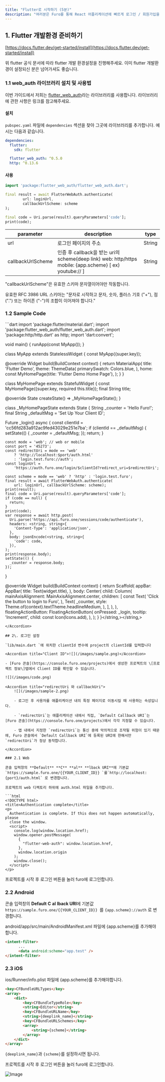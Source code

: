 ```yaml
---
title: "Flutter로 시작하기 (5분)"
description: "여러분은 Furo를 통해 React 어플리케이션에 빠르게 로그인 / 회원가입을 구현하고, 인증된 사용자의 정보를 활용할 수 있습니다. 이 가이드는 Flutter에서 Furo 로그인을 구현하는 방법을 안내합니다."
---
```


## 1\. Flutter 개발환경 준비하기

[https://docs.flutter.dev/get-started/install](https://docs.flutter.dev/get-started/install)

위 flutter 공식 문서에 따라 flutter 개발 환경설정을 진행해주세요. 이미 flutter 개발환경이 설정되신 분은 넘어가셔도 좋습니다.

### 1.1 web_auth 라이브러리 설치 및 사용법

이번 가이드에서 저희는 [flutter_web_auth](https://pub.dev/documentation/flutter%5Fweb%5Fauth/latest/)라는 라이브러리를 사용합니다. 라이브러리에 관한 사항은 링크를 참고해주세요.

#### 설치

`pubspec.yaml` 파일에 `dependencies` 섹션을 찾아 그곳에 라이브러리를 추가합니다. 예시는 다음과 같습니다.

```yaml
dependencies:
  flutter:
    sdk: flutter

  flutter_web_auth: ^0.5.0
  http: ^0.13.6
```

#### 사용

```dart
import 'package:flutter_web_auth/flutter_web_auth.dart';

final result = await FlutterWebAuth.authenticate(
        url: loginUrl,
        callbackUrlScheme: scheme
);

final code = Uri.parse(result).queryParameters['code'];
print(code);
```

| parameter         | description                                                                                               | type   |
| ----------------- | --------------------------------------------------------------------------------------------------------- | ------ |
| url               | 로그인 페이지의 주소                                                                                      | String |
| callbackUrlScheme | 인증 후 callback을 받는 uri의 scheme(deep link) web: http/https mobile: {app.scheme} \[ ex) youtube:// \] | String |

"callbackUrlScheme"은 유효한 스키마 문자열이어야만 작동합니다.

유효한 RFC 3986 URL 스키마는 "문자로 시작하고 문자, 숫자, 플러스 기호 ("+"), 점 (".") 또는 하이픈 ("-")의 조합이 이어져야 합니다."

### 1.2 Sample Code

<Accordion title="lib/main.dart">
  ```dart
import 'package:flutter/material.dart';
import 'package:flutter_web_auth/flutter_web_auth.dart';
import 'package:http/http.dart' as http;
import 'dart:convert';

void main() {
  runApp(const MyApp());
}

class MyApp extends StatelessWidget {
  const MyApp({super.key});

  @override
  Widget build(BuildContext context) {
    return MaterialApp(
      title: 'Flutter Demo',
      theme: ThemeData(
        primarySwatch: Colors.blue,
      ),
      home: const MyHomePage(title: 'Flutter Demo Home Page'),
    );
  }
}

class MyHomePage extends StatefulWidget {
  const MyHomePage({super.key, required this.title});
  final String title;

  @override
  State createState() => _MyHomePageState();
}

class _MyHomePageState extends State {
  String _counter = 'Hello Furo!';
  final String _defaultMsg = 'Set Up Your Client ID';

  Future _login() async {
    const clientId = 'cc56fd283a912ac9fed43029e251e7ba';
    if (clientId == _defaultMsg) {
      setState(() {
        _counter = _defaultMsg;
      });
      return;
    }

    const mode = 'web'; // web or mobile
    const port = '45273';
    const redirectUri = mode == 'web'
        ? 'http://localhost:$port/auth.html'
        : 'login.test.furo://auth';
    const loginUrl =
        'https://auth.furo.one/login/$clientId?redirect_uri=$redirectUri';

    const scheme = mode == 'web' ? 'http' : 'login.test.furo';
    final result = await FlutterWebAuth.authenticate(
        url: loginUrl, callbackUrlScheme: scheme);
    print(result);
    final code = Uri.parse(result).queryParameters['code'];
    if (code == null) {
      return;
    }
    print(code);
    var response = await http.post(
      Uri.parse('https://api.furo.one/sessions/code/authenticate'),
      headers: <string, string>{
        'Content-Type': 'application/json',
      },
      body: jsonEncode(<string, string>{
        'code': code,
      }),
    );
    print(response.body);
    setState(() {
      _counter = response.body;
    });
  }

  @override
  Widget build(BuildContext context) {
    return Scaffold(
      appBar: AppBar(
        title: Text(widget.title),
      ),
      body: Center(
        child: Column(
          mainAxisAlignment: MainAxisAlignment.center,
          children: [
            const Text(
              'Click the button to login to Furo',
            ),
            Text(
              _counter,
              style: Theme.of(context).textTheme.headlineMedium,
            ),
          ],
        ),
      ),
      floatingActionButton: FloatingActionButton(
        onPressed: _login,
        tooltip: 'Increment',
        child: const Icon(Icons.add),
      ),
    );
  }
}</string,></string,>
```
</Accordion>

## 2\. 로그인 설정

`lib/main.dart `에 위치한 clientId 변수에 project의 clientId를 입력합니다

<Accordion title="Client ID">![](/images/sample.png)</Accordion>

- [Furo 콘솔](https://console.furo.one/projects)에서 생성한 프로젝트의 \[프로젝트 정보\]탭에서 Client ID를 확인할 수 있습니다.

![](/images/code.png)

<Accordion title="redirectUri 와 callbackUri">
    ![](/images/sample-2.png)

    - 로그인 후 사용자를 애플리케이션 내의 특정 페이지로 이동시킬 때 사용하는 속성입니다.

    - `redirectUri`는 애플리케이션 내에서 직접, `Default Callback URI`는 [Furo 콘솔](https://console.furo.one/projects)에서 각각 지정할 수 있습니다.

    - 앱 내에서 지정한 `redirectUri`는 통신 중에 악의적으로 조작될 위험이 있기 때문에, Furo 콘솔에서 `Default Callback URI`에 등록된 URI에 한해서만 `redirectUri`가 정상 동작합니다.

</Accordion>

### 2.1 Web

콘솔 입력창의 **Default** **C** **al** **lback URI**에 기본값 `https://sample.furo.one/{{YOUR_CLIENT_ID}} `를`http://localhost:{port}/auth.html` 로 변경합니다.

프로젝트의 web 디렉토리 하위에 auth.html 파일을 추가합니다.

```html
<!DOCTYPE html>
<title>Authentication complete</title>
<p>
  Authentication is complete. If this does not happen automatically, please
  close the window.
  <script>
    console.log(window.location.href);
    window.opener.postMessage(
      {
        "flutter-web-auth": window.location.href,
      },
      window.location.origin
    );
    window.close();
  </script>
</p>
```

프로젝트를 시작 후 로그인 버튼을 눌러 furo에 로그인합니다.

### 2.2 Android

콘솔 입력창의 **Default** **C** **al** **lback URI**에 기본값 `https://sample.furo.one/{{YOUR_CLIENT_ID}} `를 `{app.scheme}://auth` 로 변경합니다.

<Info>
  android/app/src/main/AndroidManifest.xml 파일에 {app.scheme}를 추가해야합니다.
</Info>

```html
<intent-filter>
      ...
      <data android:scheme="app.test" />
</intent-filter>
```

### 2.3 iOS

<Info>
  ios/Runner/info.plist 파일에 {app.scheme}를 추가해야합니다.
</Info>

```html
<key>CFBundleURLTypes</key>
<array>
	<dict>
		<key>CFBundleTypeRole</key>
		<string>Editor</string>
		<key>CFBundleURLName</key>
		<string>{deeplink_name}</string>
		<key>CFBundleURLSchemes</key>
		<array>
			<string>{scheme}</string>
		</array>
	</dict>
</array>
```

`{deeplink_name}`과 `{scheme}`를 설정하시면 됩니다.

프로젝트를 시작 후 로그인 버튼을 눌러 furo에 로그인합니다.

![Image](https://1771449005-files.gitbook.io/~/files/v0/b/gitbook-x-prod.appspot.com/o/spaces%2FeTY[…]if?alt=media&token=1a362b84-bc6f-4da0-97b6-616c9e61185c)